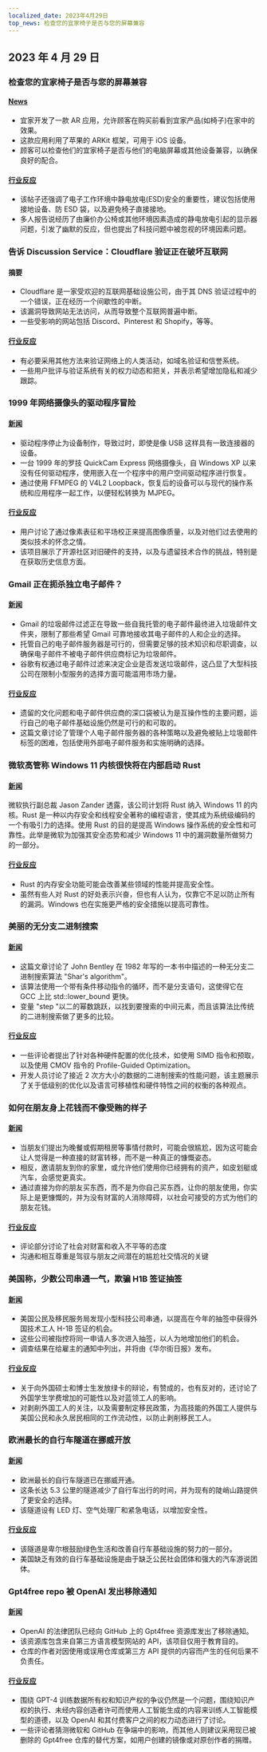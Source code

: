```yaml
---
localized_date: 2023年4月29日
top_news: 检查您的宜家椅子是否与您的屏幕兼容
---
```




<CallToAction />

<Steps>

## 2023 年 4 月 29 日

### 检查您的宜家椅子是否与您的屏幕兼容

#### [News](https://mastodon.social/@haeckerfelix/110272427676278609)

- 宜家开发了一款 AR 应用，允许顾客在购买前看到宜家产品(如椅子)在家中的效果。
- 这款应用利用了苹果的 ARKit 框架，可用于 iOS 设备。
- 顾客可以检查他们的宜家椅子是否与他们的电脑屏幕或其他设备兼容，以确保良好的配合。

#### [行业反应](http://news.ycombinator.com/item?id=35742476)

- 该帖子还强调了电子工作环境中静电放电(ESD)安全的重要性，建议包括使用接地设备、防 ESD 袋，以及避免椅子直接接地。
- 多人报告说经历了由廉价办公椅或其他环境因素造成的静电放电引起的显示器问题，引发了幽默的反应，但也提出了科技问题中被忽视的环境因素问题。

### 告诉 Discussion Service：Cloudflare 验证正在破坏互联网

#### 摘要

- Cloudflare 是一家受欢迎的互联网基础设施公司，由于其 DNS 验证过程中的一个错误，正在经历一个间歇性的中断。
- 该漏洞导致网站无法访问，从而导致整个互联网普遍中断。
- 一些受影响的网站包括 Discord、Pinterest 和 Shopify，等等。

#### [行业反应](http://news.ycombinator.com/item?id=35742606)

- 有必要采用其他方法来验证网络上的人类活动，如域名验证和信誉系统。
- 一些用户批评与验证系统有关的权力动态和把关，并表示希望增加隐私和减少跟踪。

### 1999 年网络摄像头的驱动程序冒险

#### [新闻](https://blog.benjojo.co.uk/post/quickcam-usb-userspace-driver)

- 驱动程序停止为设备制作，导致过时，即使是像 USB 这样具有一致连接器的设备。
- 一台 1999 年的罗技 QuickCam Express 网络摄像头，自 Windows XP 以来没有任何驱动程序，使用嵌入在一个程序中的用户空间驱动程序进行恢复。
- 通过使用 FFMPEG 的 V4L2 Loopback，恢复后的设备可以与现代的操作系统和应用程序一起工作，以便轻松转换为 MJPEG。

#### [行业反应](http://news.ycombinator.com/item?id=35740001)

- 用户讨论了通过像素表征和平场校正来提高图像质量，以及对他们过去使用的类似技术的怀念之情。
- 该项目展示了开源社区对旧硬件的支持，以及与遗留技术合作的挑战，特别是在获取历史信息方面。

### Gmail 正在扼杀独立电子邮件？

#### [新闻](https://tutanota.com/blog/posts/gmail-independent-email)

- Gmail 的垃圾邮件过滤正在导致一些自我托管的电子邮件最终进入垃圾邮件文件夹，限制了那些希望 Gmail 可靠地接收其电子邮件的人和企业的选择。
- 托管自己的电子邮件服务器是可行的，但需要足够的技术知识和尽职调查，以确保电子邮件不被电子邮件供应商标记为垃圾邮件。
- 谷歌有权通过电子邮件过滤来决定企业是否发送垃圾邮件，这凸显了大型科技公司在限制小型服务的选择方面可能滥用市场力量。

#### [行业反应](http://news.ycombinator.com/item?id=35744888)

- 遗留的文化问题和电子邮件供应商的深口袋被认为是互操作性的主要问题，运行自己的电子邮件基础设施仍然是可行的和可取的。
- 这篇文章讨论了管理个人电子邮件服务器的各种策略以及避免被贴上垃圾邮件标签的困难，包括使用外部电子邮件服务和实施明确的选择。

### 微软高管称 Windows 11 内核很快将在内部启动 Rust

#### [新闻](https://www.neowin.net/news/senior-microsoft-exec-says-windows-11-kernel-will-soon-be-booting-with-rust-inside/)

微软执行副总裁 Jason Zander 透露，该公司计划将 Rust 纳入 Windows 11 的内核。Rust 是一种以内存安全和线程安全著称的编程语言，使其成为系统级编码的一个有吸引力的选择。使用 Rust 的目的是提高 Windows 操作系统的安全性和可靠性。此举是微软为加强其安全态势和减少 Windows 11 中的漏洞数量所做努力的一部分。

#### [行业反应](http://news.ycombinator.com/item?id=35738829)

- Rust 的内存安全功能可能会改善某些领域的性能并提高安全性。
- 虽然有些人对 Rust 的好处表示兴奋，但也有人认为，仅靠它不足以防止所有的漏洞。Windows 也在实施更严格的安全措施以提高可靠性。

### 美丽的无分支二进制搜索

#### [新闻](https://probablydance.com/2023/04/27/beautiful-branchless-binary-search/)

- 这篇文章讨论了 John Bentley 在 1982 年写的一本书中描述的一种无分支二进制搜索算法 "Shar's algorithm"。
- 该算法使用一个带有条件移动指令的循环，而不是分支语句，这使得它在 GCC 上比 std::lower_bound 更快。
- 变量 "step "以二的幂数跳跃，以找到要搜索的中间元素，而且该算法比传统的二进制搜索做了更多的比较。

#### [行业反应](http://news.ycombinator.com/item?id=35737862)

- 一些评论者提出了针对各种硬件配置的优化技术，如使用 SIMD 指令和预取，以及使用 CMOV 指令的 Profile-Guided Optimization。
- 开发人员讨论了接近 2 次方大小的数据的二进制搜索的性能问题，该主题展示了关于低级别的优化以及语言可移植性和硬件特性之间的权衡的各种观点。

### 如何在朋友身上花钱而不像受贿的样子

#### [新闻](https://billmei.net/blog/bribe-friends)

- 当朋友们提出为晚餐或假期租房等事情付款时，可能会很尴尬，因为这可能会让人觉得是一种直接的财富转移，而不是一种真正的慷慨姿态。
- 相反，邀请朋友到你的家里，或允许他们使用你已经拥有的资产，如皮划艇或汽车，会感觉更真实。
- 通过直接为你的朋友买东西，而不是为你自己买东西，让你的朋友使用，你实际上是更慷慨的，并为没有财富的人消除障碍，以社会可接受的方式为他们的朋友花钱。

#### [行业反应](http://news.ycombinator.com/item?id=35740277)

- 评论部分讨论了社会对财富和收入不平等的态度
- 沟通和相互尊重是驾驭与朋友之间潜在的尴尬社交情况的关键

### 美国称，少数公司串通一气，欺骗 H1B 签证抽签

#### [新闻](https://www.wsj.com/articles/u-s-says-some-companies-cheat-h-1b-lottery-driving-record-applications-1a3e4fd)

- 美国公民及移民服务局发现小型科技公司串通，以提高在今年的抽签中获得外国技术工人 H-1B 签证的机会。
- 这些公司被指控将同一申请人多次进入抽签，以人为地增加他们的机会。
- 调查结果在给雇主的通知中列出，并将由《华尔街日报》发布。

#### [行业反应](http://news.ycombinator.com/item?id=35741609)

- 关于向外国硕士和博士生发放绿卡的辩论，有赞成的，也有反对的，还讨论了外国学生学费增加的可能性以及对蓝领工人的影响。
- 对剥削外国工人的关注，以及需要制定移民政策，为高技能的外国工人提供与美国公民和永久居民相同的工作流动性，以防止剥削移民工人。

### 欧洲最长的自行车隧道在挪威开放

#### [新闻](https://reasonstobecheerful.world/europes-longest-bicycling-tunnel-opens-in-norway/)

- 欧洲最长的自行车隧道已在挪威开通。
- 这条长达 5.3 公里的隧道减少了自行车出行的时间，并为现有的陡峭山路提供了更安全的选择。
- 该隧道设有 LED 灯、空气处理厂和紧急电话，以增加安全性。

#### [行业反应](http://news.ycombinator.com/item?id=35738231)

- 该隧道是卑尔根鼓励绿色生活和改善自行车基础设施的努力的一部分。
- 美国缺乏有效的自行车基础设施是由于缺乏公民社会团体和强大的汽车游说团体。

### Gpt4free repo 被 OpenAI 发出移除通知

#### [新闻](https://github.com/xtekky/gpt4free)

- OpenAI 的法律团队已经向 GitHub 上的 Gpt4free 资源库发出了移除通知。
- 该资源库包含来自第三方语言模型网站的 API，该项目仅用于教育目的。
- 仓库的作者对因使用或误用仓库或第三方 API 提供的内容而产生的任何后果不负责任。

#### [行业反应](http://news.ycombinator.com/item?id=35740836)

- 围绕 GPT-4 训练数据所有权和知识产权的争议仍然是一个问题，围绕知识产权的执行、未经内容创造者许可而使用人工智能生成的内容来训练人工智能模型的道德，以及 OpenAI 和其付费客户之间的权力动态进行了讨论。
- 一些评论者猜测微软和 GitHub 在争端中的影响，而其他人则建议采用现已被删除的 Gpt4free 仓库的替代方案，如用户创建的镜像或对原创作者的捐赠。

</Steps>
